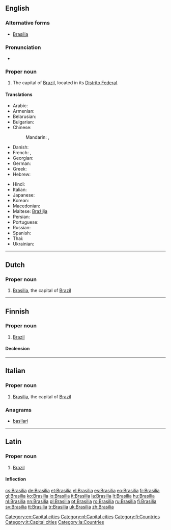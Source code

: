 {{also|Brasília|Brasilía}}
==English==
{{wikipedia|lang=en}}

===Alternative forms===
* [[Brasília]]

===Pronunciation===
* {{IPA|/bɹɑˈsiːliə/|/bɹɑˈziːliə/|lang=en}}

===Proper noun===
{{en-proper noun}}

# The capital of [[Brazil]], located in its [[Distrito Federal]].

====Translations====
{{trans-top|The capital of Brazil}}
* Arabic: {{t-|ar|برازيليا|f|tr=braziiliya}}
* Armenian: {{t-|hy|Բրազիլիա|tr=Brazilia}}
* Belarusian: {{t-|be|Бразілія|f|tr=Brazílija}}
* Bulgarian: {{t-|bg|Бразилия|f|tr=Brazílija}}
* Chinese:
*: Mandarin: {{t|cmn|巴西利亞|sc=Hani}},  {{t|cmn|巴西利亚|tr=Bāxīlìyà|sc=Hani}}
* Danish: {{t-|da|Brasilia}}
* French: {{t+|fr|Brasília}},  {{t+|fr|Brasilia}}
* Georgian: {{t-|ka|ბრაზილია|tr=brazilia|sc=Geor}}
* German: {{t+|de|Brasília|n}}
* Greek: {{t-|el|Μπραζίλια|f|tr=Brazília}}
* Hebrew: {{t-|he|ברזיליה|tr=brazylia}}
{{trans-mid}}
* Hindi: {{t-|hi|ब्रासीलिया|tr=brāsīliyā}}
* Italian: {{t+|it|Brasilia}}
* Japanese: {{t+|ja|ブラジリア|tr=Burajiria}}
* Korean: {{t-|ko|브라질리아|tr=Beurajillia|sc=Hang}}
* Macedonian: {{t-|mk|Бразилија|f|tr=Brazílija}}
* Maltese: [[Brażilja]]
* Persian: {{t-|fa|برازیلیا}}
* Portuguese: {{t+|pt|Brasília}}
* Russian: {{t+|ru|Бразилиа|f|tr=Brazília}} {{indeclinable}}
* Spanish: {{t+|es|Brasilia|f}}
* Thai: {{t-|th|บราซิเลีย}}
* Ukrainian: {{t-|uk|Бразиліа|f|tr=Brazýlia}}
{{trans-bottom}}

[[Category:en:Capital cities]]

----

==Dutch==
{{wikipedia|lang=nl}}

===Proper noun===
{{head|nl|proper noun}}

# [[#English|Brasilia]], the capital of [[Brazil]]

[[Category:nl:Capital cities]]

----

==Finnish==
{{wikipedia|lang=fi}}

===Proper noun===
{{fi-proper noun}}

# [[Brazil]]

====Declension====
{{fi-decl-kulkija|Brasili|nopl=1}}

[[Category:fi:Countries]]

----

==Italian==
{{wikipedia|lang=it}}

===Proper noun===
{{it-proper noun|g=f}}

# [[#English|Brasilia]], the capital of [[Brazil]]

===Anagrams===
* [[basilari#Italian|basilari]]

[[Category:it:Capital cities]]

----

==Latin==

===Proper noun===
{{la-proper noun|Brasilia|Brasiliae|Brasiliae|f|first}}

# [[Brazil]]

====Inflection====
{{la-decl-1st-loc|Brasili}}

[[Category:la:Countries]]

[[cs:Brasilia]]
[[de:Brasilia]]
[[et:Brasilia]]
[[el:Brasilia]]
[[es:Brasilia]]
[[eo:Brasilia]]
[[fr:Brasilia]]
[[gl:Brasilia]]
[[ko:Brasilia]]
[[io:Brasilia]]
[[it:Brasilia]]
[[la:Brasilia]]
[[lt:Brasilia]]
[[hu:Brasilia]]
[[nl:Brasilia]]
[[nn:Brasilia]]
[[pl:Brasilia]]
[[pt:Brasilia]]
[[ro:Brasilia]]
[[ru:Brasilia]]
[[fi:Brasilia]]
[[sv:Brasilia]]
[[tt:Brasilia]]
[[tr:Brasilia]]
[[uk:Brasilia]]
[[zh:Brasilia]]